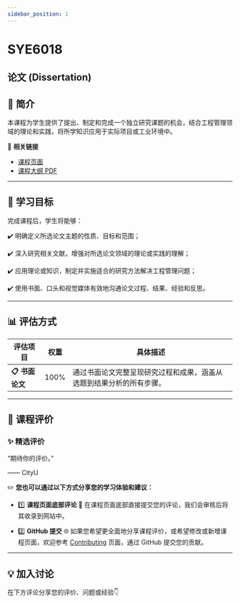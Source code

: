 ```yaml
---
sidebar_position: 1
---
```


# SYE6018
## 论文 (Dissertation)

## **📘 简介**
本课程为学生提供了提出、制定和完成一个独立研究课题的机会，结合工程管理领域的理论和实践，将所学知识应用于实际项目或工业环境中。

🔗 **相关链接**
- [课程页面](https://www.cityu.edu.hk/catalogue/pg/202526/course/SYE6018.htm)
- [课程大纲 PDF](https://www.cityu.edu.hk/catalogue/pg/202526/course/SYE6018.pdf)

---

## **🎯 学习目标**

完成课程后，学生将能够：

✔️ 明确定义所选论文主题的性质、目标和范围；

✔️ 深入研究相关文献，增强对所选论文领域的理论或实践的理解；

✔️ 应用理论或知识，制定并实施适合的研究方法解决工程管理问题；

✔️ 使用书面、口头和视觉媒体有效地沟通论文过程、结果、经验和反思。

---

## **📊 评估方式**

| **评估项目**          | **权重** | **具体描述**                                                                                       |
|----------------------|---------|---------------------------------------------------------------------------------------------------|
| **📋 书面论文**        | 100%     | 通过书面论文完整呈现研究过程和成果，涵盖从选题到结果分析的所有步骤。                                           |

---

## **💬 课程评价**

### ✨ **精选评价**
<div className={commentStyles.commentBox}>
    <p className={commentStyles.commentText}>
        “期待你的评价。”
    </p>
    <p className={commentStyles.commentAuthor}>—— CityU</p>
</div>

✏️ **您也可以通过以下方式分享您的学习体验和建议：**

- 1️⃣ **课程页面底部评论**
💬 在课程页面底部直接提交您的评论，我们会审核后将其收录到网站中。

- 2️⃣ **GitHub 提交**
🌐 如果您希望更全面地分享课程评价，或希望修改或新增课程页面，欢迎参考 [Contributing](/contributing) 页面，通过 GitHub 提交您的贡献。

---

## **💡 加入讨论**

在下方评论分享您的评价、问题或经验👇
<Utterances />